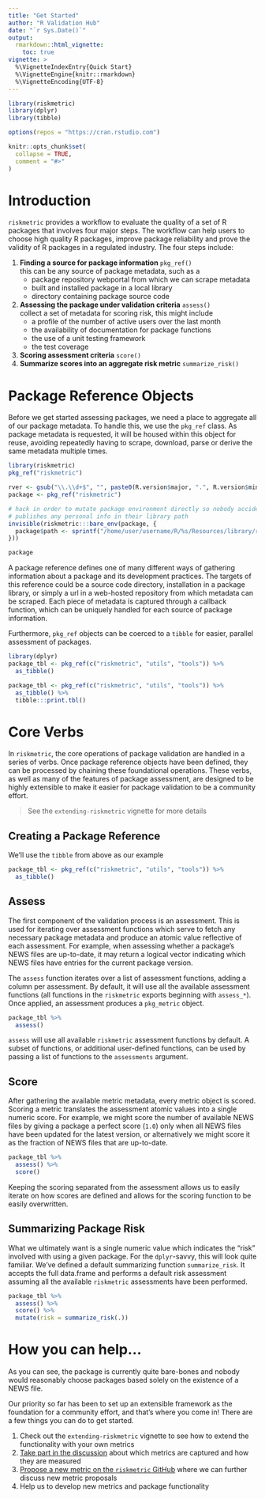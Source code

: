 ```yaml
---
title: "Get Started"
author: "R Validation Hub"
date: "`r Sys.Date()`"
output:
  rmarkdown::html_vignette:
    toc: true
vignette: >
  %\VignetteIndexEntry{Quick Start}
  %\VignetteEngine{knitr::rmarkdown}
  %\VignetteEncoding{UTF-8}
---
```


```r
library(riskmetric)
library(dplyr)
library(tibble)

options(repos = "https://cran.rstudio.com")

knitr::opts_chunk$set(
  collapse = TRUE,
  comment = "#>"
)
```

# Introduction

`riskmetric` provides a workflow to evaluate the quality of a set of R packages
that involves four major steps. The workflow can help users to choose high
quality R packages, improve package reliability and prove the validity of R
packages in a regulated industry. The four steps include:

1. **Finding a source for package information** `pkg_ref()`  
   this can be any source of package metadata, such as a
    * package repository webportal from which we can scrape metadata
    * built and installed package in a local library
    * directory containing package source code 
1. **Assessing the package under validation criteria** `assess()`  
   collect a set of metadata for scoring risk, this might include
    * a profile of the number of active users over the last month
    * the availability of documentation for package functions
    * the use of a unit testing framework
    * the test coverage
1. **Scoring assessment criteria**  `score()`
1. **Summarize scores into an aggregate risk metric** `summarize_risk()`



# Package Reference Objects

Before we get started assessing packages, we need a place to aggregate all of
our package metadata. To handle this, we use the `pkg_ref` class. As package
metadata is requested, it will be housed within this object for reuse, avoiding
repeatedly having to scrape, download, parse or derive the same metadata
multiple times.

```r
library(riskmetric)
pkg_ref("riskmetric")
```

```r
rver <- gsub("\\.\\d+$", "", paste0(R.version$major, ".", R.version$minor))
package <- pkg_ref("riskmetric")

# hack in order to mutate package environment directly so nobody accidentally
# publishes any personal info in their library path
invisible(riskmetric:::bare_env(package, {
  package$path <- sprintf("/home/user/username/R/%s/Resources/library/riskmetric", rver)
}))

package
```

A package reference defines one of many different ways of gathering information
about a package and its development practices. The targets of this reference
could be a source code directory, installation in a package library, or simply a
url in a web-hosted repository from which metadata can be scraped. Each piece of
metadata is captured through a callback function, which can be uniquely handled
for each source of package information.

Furthermore, `pkg_ref` objects can be coerced to a `tibble` for easier,
parallel assessment of packages.

```r
library(dplyr)
package_tbl <- pkg_ref(c("riskmetric", "utils", "tools")) %>%
  as_tibble()
```

```r
package_tbl <- pkg_ref(c("riskmetric", "utils", "tools")) %>%
  as_tibble() %>%
  tibble:::print.tbl()
```



# Core Verbs

In `riskmetric`, the core operations of package validation are handled in a
series of verbs. Once package reference objects have been defined, they can be
processed by chaining these foundational operations. These verbs, as well as
many of the features of package assessment, are designed to be highly extensible
to make it easier for package validation to be a community effort.

> See the `extending-riskmetric` vignette for more details

## Creating a Package Reference 

We'll use the `tibble` from above as our example

```r
package_tbl <- pkg_ref(c("riskmetric", "utils", "tools")) %>%
  as_tibble()
```

## Assess

The first component of the validation process is an assessment. This is used for
iterating over assessment functions which serve to fetch any necessary package
metadata and produce an atomic value reflective of each assessment. For example,
when assessing whether a package's NEWS files are up-to-date, it may return a
logical vector indicating which NEWS files have entries for the current package
version.

The `assess` function iterates over a list of assessment functions, adding a
column per assessment. By default, it will use all the available assessment
functions (all functions in the `riskmetric` exports beginning with `assess_*`).
Once applied, an assessment produces a `pkg_metric` object.

```r
package_tbl %>%
  assess()
```

`assess` will use all available `riskmetric` assessment functions by default. A
subset of functions, or additional user-defined functions, can be used by
passing a list of functions to the `assessments` argument.



## Score

After gathering the available metric metadata, every metric object is scored.
Scoring a metric translates the assessment atomic values into a single numeric
score. For example, we might score the number of available NEWS files by giving
a package a perfect score (`1.0`) only when all NEWS files have been updated for
the latest version, or alternatively we might score it as the fraction of NEWS
files that are up-to-date.

```r
package_tbl %>%
  assess() %>%
  score()
```

Keeping the scoring separated from the assessment allows us to easily iterate on
how scores are defined and allows for the scoring function to be easily
overwritten.

## Summarizing Package Risk

What we ultimately want is a single numeric value which indicates the "risk"
involved with using a given package. For the `dplyr`-savvy, this will look quite
familiar. We've defined a default summarizing function `summarize_risk`. It
accepts the full data.frame and performs a default risk assessment assuming all
the available `riskmetric` assessments have been performed.

```r
package_tbl %>%
  assess() %>%
  score() %>%
  mutate(risk = summarize_risk(.))
```

# How you can help...

As you can see, the package is currently quite bare-bones and nobody would
reasonably choose packages based solely on the existence of a NEWS file. 

Our priority so far has been to set up an extensible framework as the foundation
for a community effort, and that's where you come in! There are a few things you
can do to get started.

1. Check out the `extending-riskmetric` vignette to see how to extend the
functionality with your own metrics
1. [Take part in the discussion](https://github.com/pharmaR/riskmetric/issues?q=is%3Aopen+is%3Aissue+label%3A%22Metric+Proposal%22)
about which metrics are captured and how they are measured
1. [Propose a new metric on the `riskmetric` GitHub](https://github.com/pharmaR/riskmetric/issues/new?labels=Metric%20Proposal)
where we can further discuss new metric proposals
1. Help us to develop new metrics and package functionality
